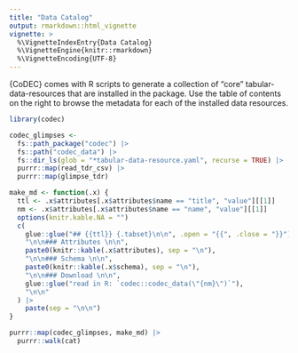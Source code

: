 ```yaml
---
title: "Data Catalog"
output: rmarkdown::html_vignette
vignette: >
  %\VignetteIndexEntry{Data Catalog}
  %\VignetteEngine{knitr::rmarkdown}
  %\VignetteEncoding{UTF-8}
---
```


{CoDEC} comes with R scripts to generate a collection of "core" tabular-data-resources that are installed in the package. Use the table of contents on the right to browse the metadata for each of the installed data resources.

```r
library(codec)

codec_glimpses <-
  fs::path_package("codec") |>
  fs::path("codec_data") |>
  fs::dir_ls(glob = "*tabular-data-resource.yaml", recurse = TRUE) |>
  purrr::map(read_tdr_csv) |>
  purrr::map(glimpse_tdr)

make_md <- function(.x) {
  ttl <- .x$attributes[.x$attributes$name == "title", "value"][[1]]
  nm <- .x$attributes[.x$attributes$name == "name", "value"][[1]]
  options(knitr.kable.NA = "")
  c(
    glue::glue("## {{ttl}} {.tabset}\n\n", .open = "{{", .close = "}}"),
    "\n\n### Attributes \n\n",
    paste0(knitr::kable(.x$attributes), sep = "\n"),
    "\n\n### Schema \n\n",
    paste0(knitr::kable(.x$schema), sep = "\n"),
    "\n\n### Download \n\n",
    glue::glue("read in R: `codec::codec_data(\"{nm}\")`"),
    "\n\n"
  ) |>
    paste(sep = "\n\n")
}

purrr::map(codec_glimpses, make_md) |>
  purrr::walk(cat)
```
